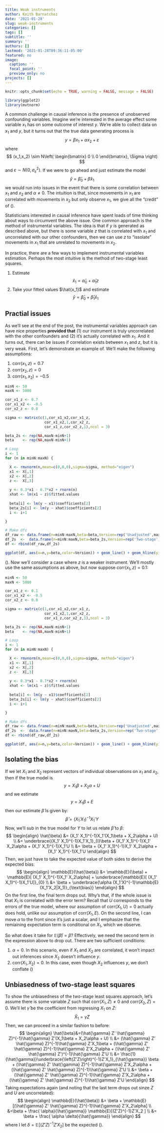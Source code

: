 ```yaml
---
title: Weak instruments
author: Keith Barnatchez
date: '2021-01-28'
slug: weak-instruments
categories: []
tags: []
subtitle: ''
summary: ''
authors: []
lastmod: '2021-01-28T09:36:11-05:00'
featured: no
image:
  caption: ''
  focal_point: ''
  preview_only: no
projects: []
---
```



```r
knitr::opts_chunk$set(echo = TRUE, warning = FALSE, message = FALSE)

library(ggplot2)
library(mvtnorm)
```

A common challenge in causal inference is the presence of unobserved confounding variables. Imagine we're interested in the average effect some variable $x_1$ has on some outcome of interest $y$. We're able to collect data on $x_1$ and $y$, but it turns out that the true data generating process is
$$
y = \beta x_1 + \alpha x_2 + \varepsilon
$$
where
$$
(x_1,x_2) \sim N\left(
\begin{bmatrix}
0 \\ 0
\end{bmatrix},
\Sigma
\right)
$$
and $\varepsilon \sim N(0,\sigma^2_\varepsilon)$. If we were to go ahead and just estimate the model
$$
\hat{y} = \hat{\beta}_0 + \hat{\beta}x_1
$$
we would run into issues in the event that there is some correlation between $x_1$ and $x_2$ and $\alpha \neq 0$. The intuition is that, since movements in $x_1$ are correlated with movements in $x_2$ but only observe $x_1$, we give all the "credit" of (). 

Statisticians interested in causal inference have spent loads of time thinking about ways to circumvent the above issue. One common approach is the method of instrumental variables. The idea is that if $y$ is generated as described above, but there is some variable $z$ that is correlated with $x_1$ and uncorrelated with our other confounders, then we can use $z$ to "issolate" movements in $x_1$ that are unrelated to movements in $x_2$. 

In practice, there are a few ways to implement instrumental variables estimation. Perhaps the most intuitive is the method of two-stage least squares. 

1. Estimate 
$$
\hat{x}_1 = \hat{\alpha}_0 + \hat{\alpha}_1  z
$$
2. Take your fitted values $\hat{x_1}$ and estimate
$$
\hat{y} = \hat{\beta}_0 + \hat{\beta}_1 \hat{x}_1
$$

## Practial issues

As we'll see at the end of the post, the instrumental variables approach can have nice properties **provided that** (1) our instrument is truly uncorrelated with the other confounders and (2) it's actually correlated with $x_1$. And it turns out, there can be issues if correlation exists between $x_1$ and $z$, but it is very weak. First, let's demonstrate an example of. We'll make the following assumptions:

1. $\text{corr}(x_1,z)=0.7$
2. $\text{corr}(x_2,z)=0$
3. $\text{corr}(x_1,x_2)=-0.5$

```r
minN <- 50
maxN <- 5000

cor_x1_z <- 0.7
cor_x1_x2 <- -0.5
cor_x2_z <- 0.0

sigma <- matrix(c(1,cor_x1_x2,cor_x1_z,
                  cor_x1_x2,1,cor_x2_z,
                  cor_x1_z,cor_x2_z,1),ncol = 3)

beta_2s <- rep(NA,maxN-minN+1) 
beta    <- rep(NA,maxN-minN+1)

# Loop 
i <- 1
for (n in minN:maxN) {

  X <- rmvnorm(n,mean=c(0,0,0),sigma=sigma, method="eigen")
  x1 <- X[,1]
  x2 <- X[,2]
  z <-  X[,3]
  
  y <- 0.3*x1 - 0.7*x2 + rnorm(n) 
  xhat <- lm(x1 ~ z)$fitted.values
  
  beta[i] <- lm(y ~ x1)$coefficients[2]
  beta_2s[i] <- lm(y ~ xhat)$coefficients[2]
  i <- i+1

}

# Make dfs
df_raw <- data.frame(n=minN:maxN,beta=beta,Version=rep('Unadjusted',maxN-minN+1))
df_2s  <-  data.frame(n=minN:maxN,beta=beta_2s,Version=rep('Two-stage',maxN-minN+1))
df <- rbind(df_raw,df_2s)
```

```r
ggplot(df, aes(x=n,y=beta,color=Version)) + geom_line() + geom_hline(yintercept = 0.3) + xlab('Sample size') + ylab('Effect estimate') +  scale_y_continuous(limits=c(-0.5,1))
```

(). Now we'll consider a case where $z$ is a weaker instrument. We'll mostly use the same assumptions as above, but now suppose $\text{corr}(x_1,z)=0.1$:

```r
minN <- 50
maxN <- 5000

cor_x1_z <- 0.1
cor_x1_x2 <- -0.5
cor_x2_z <- 0.0

sigma <- matrix(c(1,cor_x1_x2,cor_x1_z,
                  cor_x1_x2,1,cor_x2_z,
                  cor_x1_z,cor_x2_z,1),ncol = 3)

beta_2s <- rep(NA,maxN-minN+1) 
beta    <- rep(NA,maxN-minN+1)

# Loop 
i <- 1
for (n in minN:maxN) {

  X <- rmvnorm(n,mean=c(0,0,0),sigma=sigma, method="eigen")
  x1 <- X[,1]
  x2 <- X[,2]
  z <-  X[,3]
  
  y <- 0.3*x1 - 0.7*x2 + rnorm(n) 
  xhat <- lm(x1 ~ z)$fitted.values
  
  beta[i] <- lm(y ~ x1)$coefficients[2]
  beta_2s[i] <- lm(y ~ xhat)$coefficients[2]
  i <- i+1

}

# Make dfs
df_raw <- data.frame(n=minN:maxN,beta=beta,Version=rep('Unadjusted',maxN-minN+1))
df_2s  <-  data.frame(n=minN:maxN,beta=beta_2s,Version=rep('Two-stage',maxN-minN+1))
df <- rbind(df_raw,df_2s)
```

```r
ggplot(df, aes(x=n,y=beta,color=Version)) + geom_line() + geom_hline(yintercept = 0.3) + xlab('Sample size') + ylab('Effect estimate') +  scale_y_continuous(limits=c(-0.5,1))
```

## Isolating the bias

If we let $X_1$ and $X_2$ represent vectors of individual observations on $x_1$ and $x_2$, then if the true model is
$$
y = X_1\beta + X_2\alpha + U
$$
and we estimate
$$
y = X_1\beta + E
$$
then our estimate $\hat{\beta}$ is given by:
$$
\hat{\beta} = (X_1' X_1)^{-1}X_1'Y
$$
Now, we'll sub in the true model for $Y$ to let us relate $\hat{\beta}$ to $\beta$:
$$
\begin{align}
\hat{\beta} &= (X_1' X_1)^{-1}X_1'(X_1\beta + X_2\alpha + U) \\ 
&= \underbrace{(X_1' X_1)^{-1}X_1'X_1}_{I}\beta + (X_1' X_1)^{-1}X_1' X_2\alpha + (X_1' X_1)^{-1}X_1'U \\
&= \beta + (X_1' X_1)^{-1}X_1' X_2\alpha + (X_1' X_1)^{-1}X_1'U
\end{align}
$$
Then, we just have to take the expected value of both sides to derive the expected bias:
$$
\begin{align}
\mathbb{E}(\hat{\beta}) &= \mathbb{E}(\beta) + \mathbb{E}[ (X_1' X_1)^{-1}X_1' X_2\alpha] + \underbrace{\mathbb{E}[ (X_1' X_1)^{-1}X_1'U]}_{0}  \\
&= \beta + \underbrace{\alpha (X_1'X)^{-1}\mathbb{E}(X_1'X_2|X_1)}_{\text{bias}}
\end{align}
$$
On the first line, the final term drops out. Why's that, if the whole issue is that $X_1$ is correlated with the error term? Recall that $U$ corresponds to the errors of the true model, where our assumption of $\text{corr}(X_1,U)=0$ actually does hold, unlike our assumption of $\text{corr}(X_1,E)$. On the second line, I can move $\alpha$ to the front since it's just a scalar, and I emphasize that the remiaining expectation term is conditional on $X_1$, which we observe.

So what does it take for $\mathbb{E}(\hat{\beta})=\beta$? Effectively, we need the second term in the expression above to drop out. There are two sufficient conditions:

1. $\alpha=0$. In this scenario, even if $X_1$ and $X_2$ are correlated, it won't impact out inferences since $X_2$ doesn't influence $y$.
2. $\text{corr}(X_1,X_2)=0$. In this case, even though $X_2$ influences $y$, we don't conflate ()

## Unbiasedness of two-stage least squares

To show the unbiasedness of the two-stage least squares approach, let's assume there is some variable $Z$ such that $\text{corr}(X_1,Z)\neq 0$ and $\text{corr}(X_2,Z)=0$. We'll let $\hat{\gamma}$ be the coefficient from regressing $X_1$ on $Z$:
$$
\hat{X}_1=\hat{\gamma} Z
$$
Then, we can proceed in a similar fashion to before:
$$
\begin{align}
\hat{\beta}&=(\hat{\gamma} Z' \hat{\gamma} Z)^{-1}\hat{\gamma} Z'(X_1\beta + X_2\alpha + U) \\
&= (\hat{\gamma} Z' \hat{\gamma} Z)^{-1}\hat{\gamma} Z'X_1\beta + (\hat{\gamma} Z' \hat{\gamma} Z)^{-1}\hat{\gamma} Z'X_2\alpha + (\hat{\gamma} Z' \hat{\gamma} Z')^{-1}\hat{\gamma} Z'U \\
&= \frac{1}{\hat{\gamma}}\underbrace{\left(Z'Z\right)^{-1}Z'X_1}_{\hat{\gamma}} \beta + (\hat{\gamma} Z' \hat{\gamma} Z)^{-1}\hat{\gamma} Z'X_2\alpha + (\hat{\gamma} Z' \hat{\gamma} Z)^{-1}\hat{\gamma} Z'U \\
&= \beta + (\hat{\gamma} Z' \hat{\gamma} Z)^{-1}\hat{\gamma} Z'X_2\alpha + (\hat{\gamma} Z' \hat{\gamma} Z)^{-1}\hat{\gamma} Z'U
\end{align}
$$
Taking expectations again (and noting that the last term drops out sinze $Z$ and $U$ are uncorrelated):
$$
\begin{align}
\mathbb{E}(\hat{\beta}) &= \beta + \mathbb{E}[(\hat{\gamma} Z' \hat{\gamma} Z)^{-1}\hat{\gamma} Z'X_2\alpha] \\ 
&=\beta + \frac{ \alpha}{\hat{\gamma}} \mathbb{E}[(Z'Z)^{-1}Z'X_2 ] \\
&= \beta + \frac{ \alpha \delta}{\hat{\gamma}}
\end{align}
$$
where I let $\delta=\mathbb{E}[(Z'Z)^{-1}Z'X_2 ]$ be the expected ().